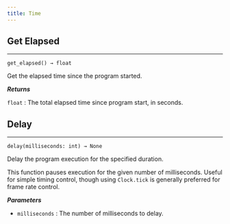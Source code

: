 ```yaml
---
title: Time
---
```


## Get Elapsed
---

`get_elapsed() → float`

Get the elapsed time since the program started.

_**Returns**_

`float` : The total elapsed time since program start, in seconds.

## Delay
---

`delay(milliseconds: int) → None`

Delay the program execution for the specified duration.

This function pauses execution for the given number of milliseconds.
Useful for simple timing control, though using `Clock.tick` is generally
preferred for frame rate control.

_**Parameters**_

- `milliseconds` : The number of milliseconds to delay.
